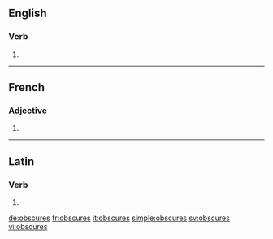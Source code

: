 ==English==

===Verb===
{{head|en}}

# {{en-third-person singular of|obscure}}

----

==French==

===Adjective===
{{fr-adj-form}}

# {{feminine plural of|obscur|lang=fr}}

----

==Latin==

===Verb===
{{la-verb-form|obscūrēs}}

# {{conjugation of|obscūrō||2|s|pres|act|sub|lang=la}}

[[de:obscures]]
[[fr:obscures]]
[[it:obscures]]
[[simple:obscures]]
[[sv:obscures]]
[[vi:obscures]]